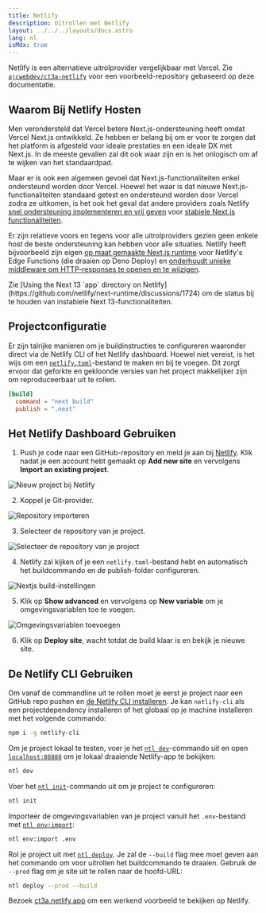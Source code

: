 ```yaml
---
title: Netlify
description: Uitrollen met Netlify
layout: ../../../layouts/docs.astro
lang: nl
isMdx: true
---
```



Netlify is een alternatieve uitrolprovider vergelijkbaar met Vercel. Zie [`ajcwebdev/ct3a-netlify`](https://github.com/ajcwebdev/ct3a-netlify) voor een voorbeeld-repository gebaseerd op deze documentatie.

## Waarom Bij Netlify Hosten

Men verondersteld dat Vercel betere Next.js-ondersteuning heeft omdat Vercel Next.js ontwikkeld. Ze hebben er belang bij om er voor te zorgen dat het platform is afgesteld voor ideale prestaties en een ideale DX met Next.js. In de meeste gevallen zal dit ook waar zijn en is het onlogisch om af te wijken van het standaardpad.

Maar er is ook een algemeen gevoel dat Next.js-functionaliteiten enkel ondersteund worden door Vercel. Hoewel het waar is dat nieuwe Next.js-functionaliteiten standaard getest en ondersteund worden door Vercel zodra ze uitkomen, is het ook het geval dat andere providers zoals Netlify [snel ondersteuning implementeren en vrij geven](https://www.netlify.com/blog/deploy-nextjs-13/) voor [stabiele Next.js functionaliteiten](https://docs.netlify.com/integrations/frameworks/next-js/overview/).


Er zijn relatieve voors en tegens voor alle uitrolproviders gezien geen enkele host de beste ondersteuning kan hebben voor alle situaties. Netlify heeft bijvoorbeeld zijn eigen [op maat gemaakte Next.js runtime](https://github.com/netlify/next-runtime) voor Netlify's Edge Functions (die draaien op Deno Deploy) en [onderhoudt unieke middleware om HTTP-responses te openen en te wijzigen](https://github.com/netlify/next-runtime#nextjs-middleware-on-netlify).

<Callout type="info">
  Zie [Using the Next 13 `app` directory on Netlify](https://github.com/netlify/next-runtime/discussions/1724) om de status bij te houden van instabiele Next 13-functionaliteiten.
</Callout>

## Projectconfiguratie

Er zijn talrijke manieren om je buildinstructies te configureren waaronder direct via de Netlify CLI of het Netlify dashboard. Hoewel niet vereist, is het wijs om een [`netlify.toml`](https://docs.netlify.com/configure-builds/file-based-configuration/)-bestand te maken en bij te voegen. Dit zorgt ervoor dat geforkte en gekloonde versies van het project makkelijker zijn om reproduceerbaar uit te rollen.

```toml
[build]
  command = "next build"
  publish = ".next"
```

## Het Netlify Dashboard Gebruiken

1. Push je code naar een GitHub-repository en meld je aan bij [Netlify](https://app.netlify.com/signup). Klik nadat je een account hebt gemaakt op **Add new site** en vervolgens **Import an existing project**.

![Nieuw project bij Netlify](/images/netlify-01-new-project.webp)

2. Koppel je Git-provider.

![Repository importeren](/images/netlify-02-connect-to-git-provider.webp)

3. Selecteer de repository van je project.

![Selecteer de repository van je project](/images/netlify-03-pick-a-repository-from-github.webp)

4. Netlify zal kijken of je een `netlify.toml`-bestand hebt en automatisch het buildcommando en de publish-folder configureren.

![Nextjs build-instellingen](/images/netlify-04-configure-build-settings.webp)

5. Klik op **Show advanced** en vervolgens op **New variable** om je omgevingsvariablen toe te voegen.

![Omgevingsvariablen toevoegen](/images/netlify-05-env-vars.webp)

6. Klik op **Deploy site**, wacht totdat de build klaar is en bekijk je nieuwe site.

## De Netlify CLI Gebruiken

Om vanaf de commandline uit te rollen moet je eerst je project naar een GitHub repo pushen en [de Netlify CLI installeren](https://docs.netlify.com/cli/get-started/). Je kan `netlify-cli` als een projectdependency installeren of het globaal op je machine installeren met het volgende commando:

```bash
npm i -g netlify-cli
```

Om je project lokaal te testen, voer je het [`ntl dev`](https://docs.netlify.com/cli/get-started/#run-a-local-development-environment)-commando uit en open [`localhost:88888`](http://localhost:8888/) om je lokaal draaiende Netlify-app te bekijken:

```bash
ntl dev
```

Voer het [`ntl init`](https://docs.netlify.com/cli/get-started/#continuous-deployment)-commando uit om je project te configureren:

```bash
ntl init
```

Importeer de omgevingsvariablen van je project vanuit het `.env`-bestand met [`ntl env:import`](https://cli.netlify.com/commands/env#envimport):

```bash
ntl env:import .env
```

Rol je project uit met [`ntl deploy`](https://docs.netlify.com/cli/get-started/#manual-deploys). Je zal de `--build` flag mee moet geven aan het commando om voor uitrollen het buildcommando te draaien. Gebruik de `--prod` flag om je site uit te rollen naar de hoofd-URL:

```bash
ntl deploy --prod --build
```

Bezoek [ct3a.netlify.app](https://ct3a.netlify.app/) om een werkend voorbeeld te bekijken op Netlify.
